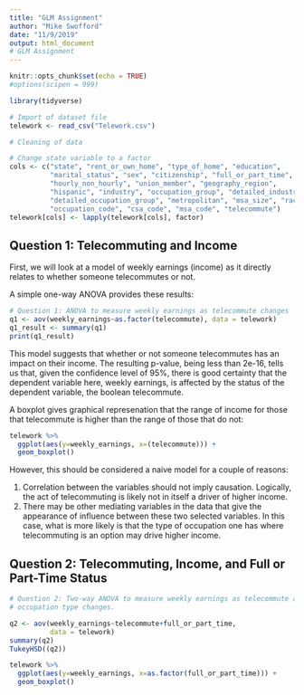 ```yaml
---
title: "GLM Assignment"
author: "Mike Swofford"
date: "11/9/2019"
output: html_document
# GLM Assignment
---
```


```r
knitr::opts_chunk$set(echo = TRUE)
#options(scipen = 999)
```

```r
library(tidyverse)
```



```r
# Import of dataset file
telework <- read_csv("Telework.csv")
```


```r
# Cleaning of data

# Change state variable to a factor
cols <- c("state", "rent_or_own_home", "type_of_home", "education",
          "marital_status", "sex", "citizenship", "full_or_part_time", 
          "hourly_non_hourly", "union_member", "geography_region",
          "hispanic", "industry", "occupation_group", "detailed_industry", 
          "detailed_occupation_group", "metropolitan", "msa_size", "race",
          "occupation_code", "csa_code", "msa_code", "telecommute")
telework[cols] <- lapply(telework[cols], factor)
```

## Question 1: Telecommuting and Income

First, we will look at a model of weekly earnings (income) as it directly 
relates to whether someone telecommutes or not.

A simple one-way ANOVA provides these results:

```r
# Question 1: ANOVA to measure weekly earnings as telecommute changes
q1 <- aov(weekly_earnings~as.factor(telecommute), data = telework)
q1_result <- summary(q1)
print(q1_result)
```
This model suggests that whether or not someone telecommutes has an impact on 
their income. The resulting p-value, being less than 2e-16, tells us that, given
the confidence level of 95%, there is good certainty that the dependent 
variable here, weekly earnings, is affected by the status of the dependent 
variable, the boolean telecommute.

A boxplot gives graphical represenation that the range of income for those that
telecommute is higher than the range of those that do not:

```r

telework %>%
  ggplot(aes(y=weekly_earnings, x=(telecommute))) +
  geom_boxplot()
```


However, this should be considered a naive model for a couple of reasons:

1) Correlation between the variables should not imply causation. Logically, the
act of telecommuting is likely not in itself a driver of higher income. 
2) There may be other mediating variables in the data that give the appearance
of influence between these two selected variables. In this case, what is
more likely is that the type of occupation one has where telecommuting is an
option may drive higher income. 

## Question 2: Telecommuting, Income, and Full or Part-Time Status

```r
# Question 2: Two-way ANOVA to measure weekly earnings as telecommute and 
# occupation type changes.

q2 <- aov(weekly_earnings~telecommute+full_or_part_time, 
          data = telework)
summary(q2)
TukeyHSD((q2))

telework %>%
  ggplot(aes(y=weekly_earnings, x=as.factor(full_or_part_time))) +
  geom_boxplot()


```


